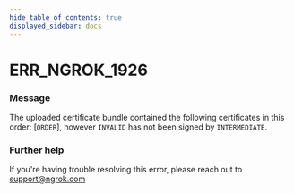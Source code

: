 ```yaml
---
hide_table_of_contents: true
displayed_sidebar: docs
---
```



# ERR_NGROK_1926

### Message

The uploaded certificate bundle contained the following certificates in this order: [`ORDER`], however `INVALID` has not been signed by `INTERMEDIATE`.

<ErrorDetails error="err_ngrok_1926" />

### Further help

If you're having trouble resolving this error, please reach out to [support@ngrok.com](mailto:support@ngrok.com?subject=Help%20with%20ERR_NGROK_1926)
